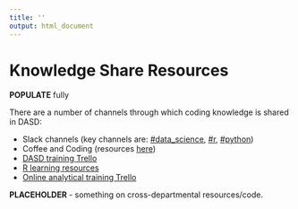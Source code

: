 ```yaml
---
title: ''
output: html_document
---
```


# Knowledge Share Resources {#ksresources}

**POPULATE** fully

There are a number of channels through which coding knowledge is shared in DASD:  

* Slack channels (key channels are: [#data_science][341], [#r][342], [#python][343])  
* Coffee and Coding (resources [here][344])  
* [DASD training Trello][345]  
* [R learning resources][346]  
* [Online analytical training Trello][347]  

**PLACEHOLDER** - something on cross-departmental resources/code.

[341]: https://app.slack.com/client/T1PU1AP6D/C1Z8Q18LS
[342]: https://app.slack.com/client/T1PU1AP6D/C1PUCG719
[343]: https://app.slack.com/client/T1PU1AP6D/C1Q09V86S
[344]: https://github.com/moj-analytical-services/Coffee-and-Coding
[345]: https://trello.com/b/zAwm6sCc/dasd-training
[346]: https://docs.google.com/document/d/1R4hBMf26T9HEnCdVz56PpZhwiCv5RhberYL3BxOSKsA/edit
[347]: https://trello.com/b/D5pSkqnT/online-analytical-training

